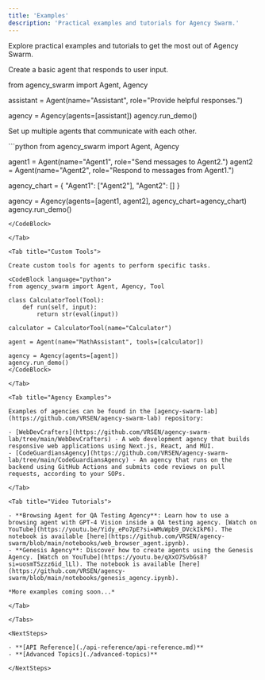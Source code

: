 ```yaml
---
title: 'Examples'
description: 'Practical examples and tutorials for Agency Swarm.'
---
```


Explore practical examples and tutorials to get the most out of Agency Swarm.

<Tabs>

<Tab title="Basic Agent">

Create a basic agent that responds to user input.

<CodeBlock language="python">
from agency_swarm import Agent, Agency

assistant = Agent(name="Assistant", role="Provide helpful responses.")

agency = Agency(agents=[assistant])
agency.run_demo()
</CodeBlock>

</Tab>

<Tab title="Multi-Agent Communication">

Set up multiple agents that communicate with each other.

<CodeBlock language="python">
```python
from agency_swarm import Agent, Agency

agent1 = Agent(name="Agent1", role="Send messages to Agent2.")
agent2 = Agent(name="Agent2", role="Respond to messages from Agent1.")

agency_chart = {
    "Agent1": ["Agent2"],
    "Agent2": []
}

agency = Agency(agents=[agent1, agent2], agency_chart=agency_chart)
agency.run_demo()
```
</CodeBlock>

</Tab>

<Tab title="Custom Tools">

Create custom tools for agents to perform specific tasks.

<CodeBlock language="python">
from agency_swarm import Agent, Agency, Tool

class CalculatorTool(Tool):
    def run(self, input):
        return str(eval(input))

calculator = CalculatorTool(name="Calculator")

agent = Agent(name="MathAssistant", tools=[calculator])

agency = Agency(agents=[agent])
agency.run_demo()
</CodeBlock>

</Tab>

<Tab title="Agency Examples">

Examples of agencies can be found in the [agency-swarm-lab](https://github.com/VRSEN/agency-swarm-lab) repository:

- [WebDevCrafters](https://github.com/VRSEN/agency-swarm-lab/tree/main/WebDevCrafters) - A web development agency that builds responsive web applications using Next.js, React, and MUI.
- [CodeGuardiansAgency](https://github.com/VRSEN/agency-swarm-lab/tree/main/CodeGuardiansAgency) - An agency that runs on the backend using GitHub Actions and submits code reviews on pull requests, according to your SOPs.

</Tab>

<Tab title="Video Tutorials">

- **Browsing Agent for QA Testing Agency**: Learn how to use a browsing agent with GPT-4 Vision inside a QA testing agency. [Watch on YouTube](https://youtu.be/Yidy_ePo7pE?si=WMuWpb9_DVckIkP6). The notebook is available [here](https://github.com/VRSEN/agency-swarm/blob/main/notebooks/web_browser_agent.ipynb).
- **Genesis Agency**: Discover how to create agents using the Genesis Agency. [Watch on YouTube](https://youtu.be/qXxO7SvbGs8?si=uosmTSzzz6id_lLl). The notebook is available [here](https://github.com/VRSEN/agency-swarm/blob/main/notebooks/genesis_agency.ipynb).

*More examples coming soon...*

</Tab>

</Tabs>

<NextSteps>

- **[API Reference](./api-reference/api-reference.md)**
- **[Advanced Topics](./advanced-topics)**

</NextSteps>
